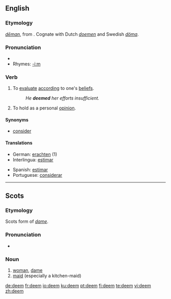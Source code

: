 ==English==

===Etymology===
{{OE.}} ''[[deman|dēman]]'', from {{Ger.}}.  Cognate with Dutch ''[[doemen]]'' and Swedish ''[[döma]]''.

===Pronunciation===
*{{IPA|/di:m/}}
*Rhymes: [[Rhymes:English:-iːm|-iːm]]

===Verb===
{{en-verb}}

# To [[evaluate]] [[according]] to one's [[belief]]s.
#:''He '''deemed''' her efforts insufficient.''
# To hold as a personal [[opinion]].

====Synonyms====
* [[consider]]

====Translations====
{{trans-top|deem}}
*German: [[erachten]] (1)
*Interlingua: [[estimar]]
{{trans-mid}}
*Spanish: [[estimar]]
*Portuguese: [[considerar]]
{{trans-bottom}}

----

==Scots==

===Etymology===
Scots form of {{E.|sco}} ''[[dame]]''.

===Pronunciation===
*{{IPA|/dim/}}

===Noun===
{{sco-noun}}

# [[woman]], [[dame]]
# [[maid]] (especially a kitchen-maid)

[[de:deem]]
[[fr:deem]]
[[io:deem]]
[[ku:deem]]
[[pt:deem]]
[[fi:deem]]
[[te:deem]]
[[vi:deem]]
[[zh:deem]]